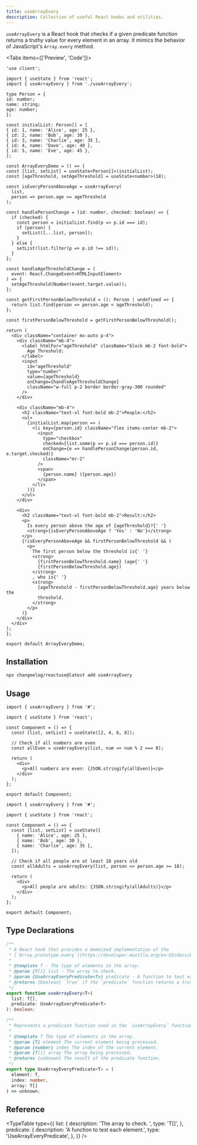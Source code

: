```yaml
---
title: useArrayEvery
description: Collection of useful React hooks and utilities.
---
```


`useArrayEvery` is a React hook that checks if a given predicate function returns a truthy value for every element in an array. It mimics the behavior of JavaScript's `Array.every` method.

<Tabs items={['Preview', 'Code']}>
  <Tab value="Preview">
    <ArrayEveryDemo />
  </Tab>
  <Tab value="Code">
  ```tsx
'use client';

import { useState } from 'react';
import { useArrayEvery } from './useArrayEvery';

type Person = {
  id: number;
  name: string;
  age: number;
};

const initialList: Person[] = [
  { id: 1, name: 'Alice', age: 25 },
  { id: 2, name: 'Bob', age: 30 },
  { id: 3, name: 'Charlie', age: 35 },
  { id: 4, name: 'Dave', age: 40 },
  { id: 5, name: 'Eve', age: 45 },
];

const ArrayEveryDemo = () => {
  const [list, setList] = useState<Person[]>(initialList);
  const [ageThreshold, setAgeThreshold] = useState<number>(18);

  const isEveryPersonAboveAge = useArrayEvery(
    list,
    person => person.age >= ageThreshold
  );

  const handlePersonChange = (id: number, checked: boolean) => {
    if (checked) {
      const person = initialList.find(p => p.id === id);
      if (person) {
        setList([...list, person]);
      }
    } else {
      setList(list.filter(p => p.id !== id));
    }
  };

  const handleAgeThresholdChange = (
    event: React.ChangeEvent<HTMLInputElement>
  ) => {
    setAgeThreshold(Number(event.target.value));
  };

  const getFirstPersonBelowThreshold = (): Person | undefined => {
    return list.find(person => person.age < ageThreshold);
  };

  const firstPersonBelowThreshold = getFirstPersonBelowThreshold();

  return (
    <div className="container mx-auto p-4">
      <div className="mb-4">
        <label htmlFor="ageThreshold" className="block mb-2 font-bold">
          Age Threshold:
        </label>
        <input
          id="ageThreshold"
          type="number"
          value={ageThreshold}
          onChange={handleAgeThresholdChange}
          className="w-full p-2 border border-gray-300 rounded"
        />
      </div>

      <div className="mb-4">
        <h2 className="text-xl font-bold mb-2">People:</h2>
        <ul>
          {initialList.map(person => (
            <li key={person.id} className="flex items-center mb-2">
              <input
                type="checkbox"
                checked={list.some(p => p.id === person.id)}
                onChange={e => handlePersonChange(person.id, e.target.checked)}
                className="mr-2"
              />
              <span>
                {person.name} ({person.age})
              </span>
            </li>
          ))}
        </ul>
      </div>

      <div>
        <h2 className="text-xl font-bold mb-2">Result:</h2>
        <p>
          Is every person above the age of {ageThreshold}?{' '}
          <strong>{isEveryPersonAboveAge ? 'Yes' : 'No'}</strong>
        </p>
        {!isEveryPersonAboveAge && firstPersonBelowThreshold && (
          <p>
            The first person below the threshold is{' '}
            <strong>
              {firstPersonBelowThreshold.name} (age{' '}
              {firstPersonBelowThreshold.age})
            </strong>
            , who is{' '}
            <strong>
              {ageThreshold - firstPersonBelowThreshold.age} years below the
              threshold.
            </strong>
          </p>
        )}
      </div>
    </div>
  );
};

export default ArrayEveryDemo;

  ```
  </Tab>
  </Tabs>

  ## Installation

```bash
npx changeelog/reactuse@latest add useArrayEvery
```

## Usage

```tsx
import { useArrayEvery } from '#';

import { useState } from 'react';

const Component = () => {
  const [list, setList] = useState([2, 4, 6, 8]);

  // Check if all numbers are even
  const allEven = useArrayEvery(list, num => num % 2 === 0);

  return (
    <div>
      <p>All numbers are even: {JSON.stringify(allEven)}</p>
    </div>
  );
};

export default Component;
```

```tsx
import { useArrayEvery } from '#';

import { useState } from 'react';

const Component = () => {
  const [list, setList] = useState([
    { name: 'Alice', age: 25 },
    { name: 'Bob', age: 30 },
    { name: 'Charlie', age: 35 },
  ]);

  // Check if all people are at least 18 years old
  const allAdults = useArrayEvery(list, person => person.age >= 18);

  return (
    <div>
      <p>All people are adults: {JSON.stringify(allAdults)}</p>
    </div>
  );
};

export default Component;
```

## Type Declarations

```typescript
/**
 * A React hook that provides a memoized implementation of the
 * [`Array.prototype.every`](https://developer.mozilla.org/en-US/docs/Web/JavaScript/Reference/Global_Objects/Array/every) method.
 *
 * @template T - The type of elements in the array.
 * @param {T[]} list - The array to check.
 * @param {UseArrayEveryPredicate<T>} predicate - A function to test each element.
 * @returns {boolean} `true` if the `predicate` function returns a truthy value for every element from the array. Otherwise, `false`.
 */
export function useArrayEvery<T>(
  list: T[],
  predicate: UseArrayEveryPredicate<T>
): boolean;

/**
 * Represents a predicate function used in the `useArrayEvery` function.
 *
 * @template T The type of elements in the array.
 * @param {T} element The current element being processed.
 * @param {number} index The index of the current element.
 * @param {T[]} array The array being processed.
 * @returns {unknown} The result of the predicate function.
 */
export type UseArrayEveryPredicate<T> = (
  element: T,
  index: number,
  array: T[]
) => unknown;
```

## Reference

<TypeTable
  type={{
    list: {
      description: 'The array to check. ',
      type: 'T[]',
    },
    predicate: {
      description: 'A function to test each element.',
      type: 'UseArrayEveryPredicate<T>',
    },
  }}
/>
